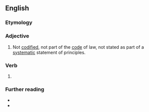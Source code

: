 ==English==

===Etymology===
{{af|en|un-|codified}}

===Adjective===
{{en-adj|-}}

# Not [[codified]], not part of the [[code]] of law, not stated as part of a [[systematic]] statement of principles.
#: {{syn|en|non-codified|noncodified}}
#: {{ant|en|codified}}

===Verb===
{{head|en|verb form}}

# {{en-past of|uncodify}}

===Further reading===
* {{R:OneLook}}
* {{R:GNV|uncodified, non-codified, noncodified}}